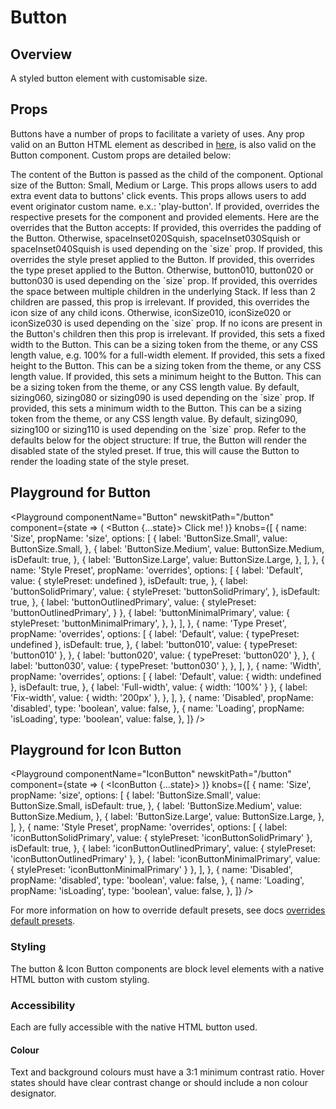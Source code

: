 

# Button

## Overview

A styled button element with customisable size.

## Props

Buttons have a number of props to facilitate a variety of uses. Any prop valid on an Button HTML element as described in [here](https://developer.mozilla.org/en-US/docs/Web/HTML/Element/button#Attributes), is also valid on the Button component.
Custom props are detailed below:

<LegacyBlock marginTop="sizing040">
  <Prop name="children" type="string" required>
    The content of the Button is passed as the child of the component.
  </Prop>
    <Prop
    name="size"
    type="ButtonSize"
    enum={ButtonSize}
    default={ButtonSize.Medium}
  >
    Optional size of the Button: Small, Medium or Large.
  </Prop>
  <Prop name="eventContext" type="object">
    This props allows users to add extra event data to buttons' click events.
  </Prop>
  <Prop name="eventOriginator" type="string" default='button'>
    This props allows users to add event originator custom name. e.x.: 'play-button'.
  </Prop>
  <Prop name="overrides" type="object">
    If provided, overrides the respective presets for the component and provided elements.
    Here are the overrides that the Button accepts:
    <Prop name="padding" type="PaddingPresetKeys">
      If provided, this overrides the padding of the Button. Otherwise,
      spaceInset020Squish, spaceInset030Squish or spaceInset040Squish is used depending on the `size`
      prop.
    </Prop>
    <Prop name="stylePreset" type="string" default="buttonDefault">
      If provided, this overrides the style preset applied to the Button.
    </Prop>
    <Prop name="typePreset" type="string">
      If provided, this overrides the type preset applied to the Button. Otherwise,
      button010, button020 or button030 is used depending on the `size` prop.
    </Prop>
    <Prop name="space" type="SizingKeys" default="sizing020">
      If provided, this overrides the space between multiple children in the
      underlying Stack. If less than 2 children are passed, this prop is
      irrelevant.
    </Prop>
    <Prop name="iconSize" type="IconSizeKeys">
      If provided, this overrides the icon size of any child icons. Otherwise,
      iconSize010, iconSize020 or iconSize030 is used depending on the `size` prop. If no icons
      are present in the Button's children then this prop is irrelevant.
    </Prop>
    <Prop name="width" type="SizingKeys | string">
      If provided, this sets a fixed width to the Button. This can be a sizing token
      from the theme, or any CSS length value, e.g. 100% for a full-width element.
    </Prop>
    <Prop name="height" type="SizingKeys | string">
      If provided, this sets a fixed height to the Button. This can be a sizing token
      from the theme, or any CSS length value.
    </Prop>
    <Prop name="minHeight" type="SizingKeys | string">
      If provided, this sets a minimum height to the Button. This can be a sizing
      token from the theme, or any CSS length value. By default, sizing060,
      sizing080 or sizing090 is used depending on the `size` prop.
    </Prop>
    <Prop name="minWidth" type="SizingKeys | string">
      If provided, this sets a minimum width to the Button. This can be a sizing
      token from the theme, or any CSS length value. By default, sizing090,
      sizing100 or sizing110 is used depending on the `size` prop.
    </Prop>
    Refer to the defaults below for the object structure:
    <CodeFromDefaultPresets componentName="button" />
  </Prop>
  <Prop name="disabled" type="boolean" default={false}>
    If true, the Button will render the disabled state of the styled preset.
  </Prop>
  <Prop name="isLoading" type="boolean" default="false">
    If true, this will cause the Button to render the loading state of the style
    preset.
  </Prop>
</LegacyBlock>

## Playground for Button

<Playground
  componentName="Button"
  newskitPath="/button"
  component={state => (
    <Button {...state}>
      <Email />
      Click me!
    </Button>
  )}
  knobs={[
    {
      name: 'Size',
      propName: 'size',
      options: [
        {
          label: 'ButtonSize.Small',
          value: ButtonSize.Small,
        },
            {
          label: 'ButtonSize.Medium',
          value: ButtonSize.Medium,
          isDefault: true,
        },
        {
          label: 'ButtonSize.Large',
          value: ButtonSize.Large,
        },
      ],
    },
    {
      name: 'Style Preset',
      propName: 'overrides',
      options: [
         {
          label: 'Default',
          value: {
            stylePreset: undefined
          },
          isDefault: true,
        },
        {
          label: 'buttonSolidPrimary',
          value: {
            stylePreset: 'buttonSolidPrimary',
          },
          isDefault: true,
        },
        {
          label: 'buttonOutlinedPrimary',
           value: {
            stylePreset: 'buttonOutlinedPrimary',
          }
        },
        {
          label: 'buttonMinimalPrimary',
          value: {
            stylePreset: 'buttonMinimalPrimary',
          },
        },
      ],
    },
    {
      name: 'Type Preset',
      propName: 'overrides',
      options: [
         {
          label: 'Default',
          value: {
            typePreset: undefined
          },
          isDefault: true,
        },
        {
          label: 'button010',
          value: {
            typePreset: 'button010'
          },
        },
        {
          label: 'button020',
          value: {
            typePreset: 'button020'
          },
        },
        {
          label: 'button030',
          value: {
            typePreset: 'button030'
          },
        },
      ],
    },
    {
      name: 'Width',
      propName: 'overrides',
      options: [
        {
          label: 'Default',
          value: {
            width: undefined
          },
          isDefault: true,
        },
        {
          label: 'Full-width',
          value: {
            width: '100%'
          }
        },
            {
          label: 'Fix-width',
          value: {
            width: '200px'
          },
        },
      ],
    },
    {
      name: 'Disabled',
      propName: 'disabled',
      type: 'boolean',
      value: false,
    },
    {
      name: 'Loading',
      propName: 'isLoading',
      type: 'boolean',
      value: false,
    },
  ]}
/>

## Playground for Icon Button

<Playground
  componentName="IconButton"
  newskitPath="/button"
  component={state => (
    <IconButton {...state}>
      <Email />
    </IconButton>
  )}
  knobs={[
    {
      name: 'Size',
      propName: 'size',
      options: [
        {
          label: 'ButtonSize.Small',
          value: ButtonSize.Small,
          isDefault: true,
        },
        {
          label: 'ButtonSize.Medium',
          value: ButtonSize.Medium,
        },
        {
          label: 'ButtonSize.Large',
          value: ButtonSize.Large,
        },
      ],
    },
    {
      name: 'Style Preset',
      propName: 'overrides',
      options: [
        {
          label: 'iconButtonSolidPrimary',
          value: {
            stylePreset: 'iconButtonSolidPrimary'
          },
          isDefault: true,
        },
        {
          label: 'iconButtonOutlinedPrimary',
          value: {
            stylePreset: 'iconButtonOutlinedPrimary'
          },
        },
        {
          label: 'iconButtonMinimalPrimary',
          value: {
              stylePreset: 'iconButtonMinimalPrimary'
            }
        },
      ],
    },
    {
      name: 'Disabled',
      propName: 'disabled',
      type: 'boolean',
      value: false,
    },
    {
      name: 'Loading',
      propName: 'isLoading',
      type: 'boolean',
      value: false,
    },
  ]}
/>

For more information on how to override default presets, see docs [overrides default presets](/theming/default-presets/override-individual-components).

### Styling

The button & Icon Button components are block level elements with a native HTML button with custom styling.

### Accessibility

Each are fully accessible with the native HTML button used.

#### Colour

Text and background colours must have a 3:1 minimum contrast ratio.
Hover states should have clear contrast change or should include a non colour designator.
